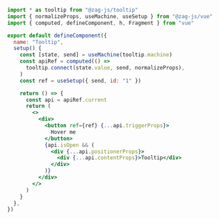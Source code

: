 ```jsx
import * as tooltip from "@zag-js/tooltip"
import { normalizeProps, useMachine, useSetup } from "@zag-js/vue"
import { computed, defineComponent, h, Fragment } from "vue"

export default defineComponent({
  name: "Tooltip",
  setup() {
    const [state, send] = useMachine(tooltip.machine)
    const apiRef = computed(() =>
      tooltip.connect(state.value, send, normalizeProps),
    )
    const ref = useSetup({ send, id: "1" })

    return () => {
      const api = apiRef.current
      return (
        <>
          <div>
            <button ref={ref} {...api.triggerProps}>
              Hover me
            </button>
            {api.isOpen && (
              <div {...api.positionerProps}>
                <div {...api.contentProps}>Tooltip</div>
              </div>
            )}
          </div>
        </>
      )
    }
  },
})
```
